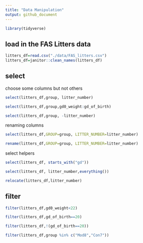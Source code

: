 ```yaml
---
title: "Data Manipulation"
output: github_document
---
```



```r
library(tidyverse)
```

## load in the FAS Litters data

```r
litters_df=read.csv("./data/FAS_litters.csv")
litters_df=janitor::clean_names(litters_df)

```

## select
choose some columns but not others
```r
select(litters_df,group, litter_number)
```

```r
select(litters_df,group,gd0_weight:gd_of_birth)
```

```r
select(litters_df,group, -litter_number)
```

renaming columns
```r
select(litters_df,GROUP=group, LITTER_NUMBER=litter_number)
```

```r
rename(litters_df,GROUP=group, LITTER_NUMBER=litter_number)
```

select helpers

```r
select(litters_df, starts_with("gd"))
```



```r
select(litters_df, litter_number,everything())
```

```r
relocate(litters_df,litter_number)
```

## filter
```r
filter(litters_df,gd0_weight<22)
```


```r
filter(litters_df,gd_of_birth==20)
```

```r
filter(litters_df,!(gd_of_birth==20))
```

```r
filter(litters_df,group %in% c("Mod8","Con7"))
```







